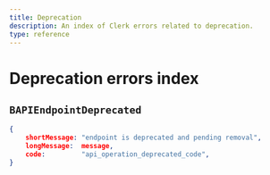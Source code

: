 ```yaml
---
title: Deprecation
description: An index of Clerk errors related to deprecation.
type: reference
---
```


# Deprecation errors index

## `BAPIEndpointDeprecated`

```json
{
    shortMessage: "endpoint is deprecated and pending removal",
    longMessage:  message,
    code:         "api_operation_deprecated_code",
}
```
